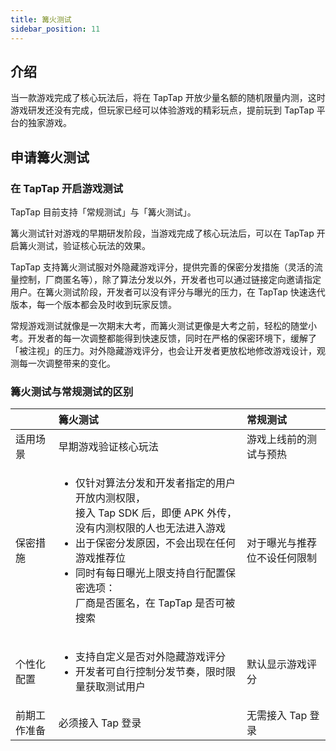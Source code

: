 ```yaml
---
title: 篝火测试
sidebar_position: 11
---
```


## 介绍

当一款游戏完成了核心玩法后，将在 TapTap 开放少量名额的随机限量内测，这时游戏研发还没有完成，但玩家已经可以体验游戏的精彩玩点，提前玩到 TapTap 平台的独家游戏。

## 申请篝火测试

### 在 TapTap 开启游戏测试

TapTap 目前支持「常规测试」与「篝火测试」。

篝火测试针对游戏的早期研发阶段，当游戏完成了核心玩法后，可以在 TapTap 开启篝火测试，验证核心玩法的效果。

TapTap 支持篝火测试服对外隐藏游戏评分，提供完善的保密分发措施（灵活的流量控制，厂商匿名等），除了算法分发以外，开发者也可以通过链接定向邀请指定用户。在篝火测试阶段，开发者可以没有评分与曝光的压力，在 TapTap 快速迭代版本，每一个版本都会及时收到玩家反馈。

常规游戏测试就像是一次期末大考，而篝火测试更像是大考之前，轻松的随堂小考。开发者的每一次调整都能得到快速反馈，同时在严格的保密环境下，缓解了「被注视」的压力。对外隐藏游戏评分，也会让开发者更放松地修改游戏设计，观测每一次调整带来的变化。

### 篝火测试与常规测试的区别

<table><thead><tr><th align="left"></th><th align="left">篝火测试</th><th align="left">常规测试</th></tr></thead><tbody><tr><td align="left">适用场景</td><td align="left">早期游戏验证核心玩法</td><td align="left">游戏上线前的测试与预热</td></tr><tr><td align="left">保密措施</td><td align="left"><ul><li>仅针对算法分发和开发者指定的用户开放内测权限，<br />
接入 Tap SDK 后，即便 APK 外传，没有内测权限的人也无法进入游戏</li>
<li>出于保密分发原因，不会出现在任何游戏推荐位</li>
<li>同时有每日曝光上限支持自行配置保密选项：<br />厂商是否匿名，在 TapTap 是否可被搜索</li></ul></td><td align="left">对于曝光与推荐位不设任何限制</td></tr><tr><td align="left">个性化配置</td><td align="left"><ul><li>支持自定义是否对外隐藏游戏评分</li>
<li>开发者可自行控制分发节奏，限时限量获取测试用户</li></ul></td><td align="left">默认显示游戏评分</td></tr><tr><td align="left">前期工作准备</td><td align="left">必须接入 Tap 登录</td><td align="left">无需接入 Tap 登录</td></tr></tbody></table>
